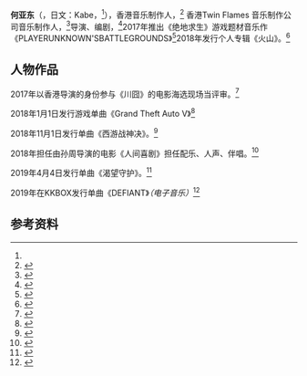 {{vfd|明显[[WP:SOAP|WP:SOAP]]、垃圾来源堆砌。另参前节。|date=2022/06/09}}
{{Notability|time=2022-05-10T14:30:57+00:00}}
{{藝人
| 姓名 = 何亚东
| 類型 = 音樂家
| 外文名 = Mark.kevin
| 外文 = Kabe
| 別名 = 马克凯文|
| occupation = {{hlist|[[DJ|DJ]]|[[导演|导演]]||[[编剧|编剧]]}}
| 語言 = {{hlist|[[粵語|粵語]]|[[普通话|普通话]]|}}
| 出生日期 = {{Birth date and age|year=1996|month=1|day=15}}<ref name="#1">{{Cite web|title=何亚东 (豆瓣)|url=https://movie.douban.com/celebrity/1404108/|accessdate=2020-08-21|work=movie.douban.com}}</ref>
| 出生地點 = {{PRC|辽宁省}}[[鞍山市|鞍山市]]
| 國籍 = {{CNHK}}
| 民族 = [[汉族|汉族]]
| 籍貫 = {{PRC|辽宁省}}[[鞍山市|鞍山市]]
| 出道作 = 《[[人间喜剧|人间喜剧]]》
| 代表作 = 
| 經紀公司 = [[香港星空娱乐集团|香港星空娱乐集团]] <ref>{{Cite web|title=香港金牌音乐制作人Mark T.Kevin回归-搜狐音乐|url=http://music.yule.sohu.com/20180727/n544675855.shtml|accessdate=2020-08-08|work=music.yule.sohu.com|archive-date=2018-09-12|archive-url=https://web.archive.org/web/20180912021913/http://music.yule.sohu.com/20180727/n544675855.shtml|dead-url=no}}</ref>
| 網站 = {{Official|https://www.kugou.com/singer/98672.html}}
| 圖片 = 
}}
'''何亚东'''（{{lang-en|Mark.kevin}}，日文：Kabe，{{bd|1996年|1月15日|||}}<ref name="#1"/>），香港音乐制作人，<ref>{{Cite web|title=《人间·喜剧》曝新预告海报 艾伦王智间暖暖温情.3月29全国上映|url=https://www.1905.com/news/20190312/1356257.shtml|accessdate=2019-03-12|author=1905电影网|date=2019-03-12|format=|publisher=|language=}}</ref> 香港Twin Flames 音乐制作公司音乐制作人，<ref>{{Cite web|title=Mark T.Kevin（何亚东）_歌手_乐库频道_酷狗网|url=https://www.kugou.com/singer/98672.html|accessdate=2020-08-22|work=www.kugou.com}}</ref>导演、编剧，<ref>{{Cite web|title=何亚东 - 优酷视频|url=https://list.youku.com/star/show/uid_UMzgzMzc4MA==.html?spm=a2h1n.8261147.0.0|accessdate=2020-10-23|work=list.youku.com|archive-date=2020-10-27|archive-url=https://web.archive.org/web/20201027021418/https://list.youku.com/star/show/uid_UMzgzMzc4MA==.html?spm=a2h1n.8261147.0.0|dead-url=no}}</ref>2017年推出《绝地求生》游戏题材音乐作《PLAYERUNKNOWN'SBATTLEGROUNDS》<ref>{{Cite web|title=Mark T.Kevin（何亚东）_绝地求生 (新图背景音乐)_专辑_乐库频道_酷狗网|url=https://www.kugou.com/album/15545264.html|accessdate=2020-08-08|work=www.kugou.com}}</ref>2018年发行个人专辑《火山》。<ref>{{Cite web|title=Mark T.Kevin（何亚东）_火山_专辑_乐库频道_酷狗网|url=https://www.kugou.com/yy/album/single/12039544.html|accessdate=2020-08-08|work=www.kugou.com}}</ref>

== 人物作品 ==
2017年以香港导演的身份参与《川囧》的电影海选现场当评审。<ref>{{Cite web|title=喜剧和现实的双结合—《川囧》专栏90后鬼才何亚东_综艺_央视网(cctv.com)|url=http://ent.cctv.com/2017/04/12/ARTIRhxSSXtArgkXWwC7Fz5H170412.shtml|accessdate=2020-08-08|work=ent.cctv.com}}</ref>

2018年1月1日发行游戏单曲《Grand Theft Auto V》<ref>{{Cite web|title=Grand Theft Auto V - QQ音乐-千万正版音乐海量无损曲库新歌热歌天天畅听的高品质音乐平台！|url=https://y.qq.com/n/yqq/album/001CMqjW26Fm3w.html|accessdate=2020-08-09|work=y.qq.com}}</ref>

2018年11月1日发行单曲《西游战神决》。<ref>{{Cite web|title=Mark T.Kevin（何亚东）_《西游战神决》电视剧原声带_专辑_乐库频道_酷狗网|url=https://www.kugou.com/yy/album/single/12019817.html|accessdate=2020-08-08|work=www.kugou.com}}</ref>

2018年担任由孙周导演的电影《人间喜剧》担任配乐、人声、伴唱。<ref>{{Cite web|title=人间·喜剧_电影_高清1080P在线观看平台_腾讯视频|url=https://v.qq.com/x/cover/hhqlc9o6o62oota.html?ptag=10521|accessdate=2020-08-08|work=v.qq.com}}</ref>

2019年4月4日发行单曲《渴望守护》。<ref>{{Cite web|title=Mark T_渴望.守护_专辑_乐库频道_酷狗网|url=https://www.kugou.com/yy/album/single/15168740.html|accessdate=2020-08-08|work=www.kugou.com}}</ref>

2019年在KKBOX发行单曲《DEFIANT》''（电子音乐）''<ref>{{Citation|title=DEFIANT|url=https://www.kkbox.com/sg/sc/album/WYRAbHuD93alM0F3p3Cz009H-index.html|accessdate=2020-08-20|language=zh-CN}}</ref>

== 参考资料 ==
<references />